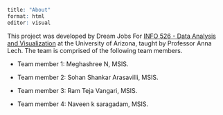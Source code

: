 ```r
title: "About"
format: html
editor: visual


```

This project was developed by Dream Jobs For [INFO 526 - Data Analysis and Visualization](https://datavizaz.org/) at the University of Arizona, taught by Professor Anna Lech. The team is comprised of the following team members.

-   Team member 1: Meghashree N, MSIS.

-   Team member 2: Sohan Shankar Arasavilli, MSIS.

-   Team member 3: Ram Teja Vangari, MSIS.

-   Team member 4: Naveen k saragadam, MSIS.
